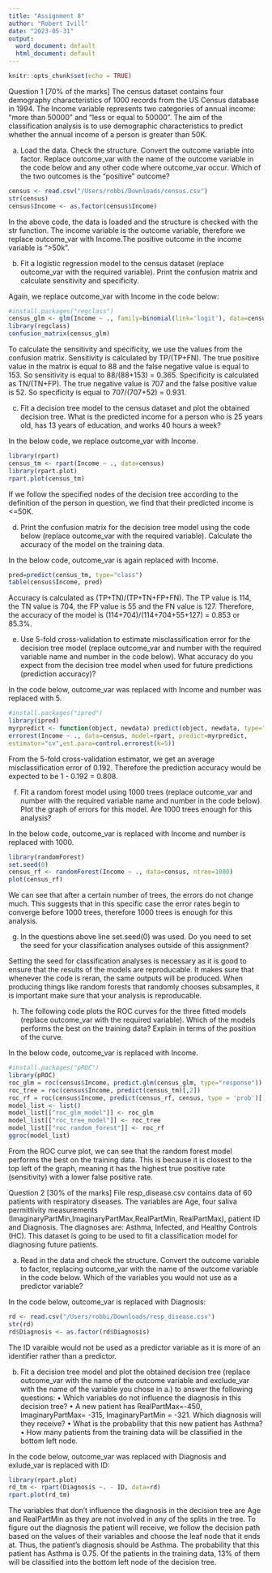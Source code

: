 ```yaml
---
title: "Assignment 8"
author: "Robert Ivill"
date: "2023-05-31"
output:
  word_document: default
  html_document: default
---
```


```r
knitr::opts_chunk$set(echo = TRUE)
```

Question 1 [70% of the marks]
The census dataset contains four demography characteristics of 1000 records from the US Census database in 1994. The Income variable represents two categories of annual income: “more than 50000” and “less or equal to 50000”. The aim of the classification analysis is to use demographic characteristics to predict whether the annual income of a person is greater than 50K.

a. Load the data. Check the structure. Convert the outcome variable into factor. Replace outcome_var with the name of the outcome variable in the code below and any other code where outcome_var occur. Which of the two outcomes is the “positive” outcome?

```r
census <- read.csv("/Users/robbi/Downloads/census.csv")
str(census)
census$Income <- as.factor(census$Income)
```
In the above code, the data is loaded and the structure is checked with the str function. The income variable is the outcome variable, therefore we replace outcome_var with Income.The positive outcome in the income variable is ">50k".

b. Fit a logistic regression model to the census dataset (replace outcome_var with the required variable). Print the confusion matrix and calculate sensitivity and specificity.

Again, we replace outcome_var with Income in the code below:
```r
#install.packages("regclass")
census_glm <- glm(Income ~ ., family=binomial(link='logit'), data=census)
library(regclass)
confusion_matrix(census_glm)
```
To calculate the sensitivity and specificity, we use the values from the confusion matrix. Sensitivity is calculated by TP/(TP+FN). The true positive value in the matrix is equal to 88 and the false negative value is equal to 153. So sensitivity is equal to 88/(88+153) = 0.365. Specificity is calculated as TN/(TN+FP). The true negative value is 707 and the false positive value is 52. So specificity is equal to 707/(707+52) = 0.931.

c. Fit a decision tree model to the census dataset and plot the obtained decision tree. What is the predicted income for a person who is 25 years old, has 13 years of education, and works 40 hours a week?

In the below code, we replace outcome_var with Income.
```r
library(rpart)
census_tm <- rpart(Income ~ ., data=census)
library(rpart.plot)
rpart.plot(census_tm)
```
If we follow the specified nodes of the decision tree according to the definition of the person in question, we find that their predicted income is <=50K. 

d. Print the confusion matrix for the decision tree model using the code below (replace outcome_var with the required variable). Calculate the accuracy of the model on the training data.

In the below code, outcome_var is again replaced with Income.
```r
pred=predict(census_tm, type="class")
table(census$Income, pred)
```
Accuracy is calculated as (TP+TN)/(TP+TN+FP+FN). The TP value is 114, the TN value is 704, the FP value is 55 and the FN value is 127. Therefore, the accuracy of the model is (114+704)/(114+704+55+127) = 0.853 or 85.3%.

e. Use 5-fold cross-validation to estimate misclassification error for the decision tree model (replace outcome_var and number with the required variable name and number in the code below). What accuracy do you expect from the decision tree model when used for future predictions (prediction accuracy)?

In the code below, outcome_var was replaced with Income and number was replaced with 5.
```r
#install.packages("ipred")
library(ipred)
myrpredict <- function(object, newdata) predict(object, newdata, type="class")
errorest(Income ~ ., data=census, model=rpart, predict=myrpredict,
estimator="cv",est.para=control.errorest(k=5))
```
From the 5-fold cross-validation estimator, we get an average misclassification error of 0.192. Therefore the prediction accuracy would be expected to be 1 - 0.192 = 0.808.

f. Fit a random forest model using 1000 trees (replace outcome_var and number with the required variable name and number in the code below). Plot the graph of errors for this model. Are 1000 trees enough for this analysis?

In the below code, outcome_var is replaced with Income and number is replaced with 1000.
```r
library(randomForest)
set.seed(0)
census_rf <- randomForest(Income ~ ., data=census, ntree=1000)
plot(census_rf)
```
We can see that after a certain number of trees, the errors do not change much. This suggests that in this specific case the error rates begin to converge before 1000 trees, therefore 1000 trees is enough for this analysis. 

g. In the questions above line set.seed(0) was used. Do you need to set the seed for your classification analyses outside of this assignment?

Setting the seed for classification analyses is necessary as it is good to ensure that the results of the models are reproducable. It makes sure that whenever the code is reran, the same outputs will be produced. When producing things like random forests that randomly chooses subsamples, it is important make sure that your analysis is reproducable.

h. The following code plots the ROC curves for the three fitted models (replace outcome_var with the required variable). Which of the models performs the best on the training data? Explain in terms of the position of the curve.

In the below code, outcome_var is replaced with Income.
```r
#install.packages("pROC")
library(pROC)
roc_glm = roc(census$Income, predict.glm(census_glm, type="response"))
roc_tree = roc(census$Income, predict(census_tm)[,2])
roc_rf = roc(census$Income, predict(census_rf, census, type = 'prob')[,2])
model_list <- list()
model_list[["roc_glm_model"]] <- roc_glm
model_list[["roc_tree_model"]] <- roc_tree
model_list[["roc_random_forest"]] <- roc_rf
ggroc(model_list)
```
From the ROC curve plot, we can see that the random forest model performs the best on the training data. This is because it is closest to the top left of the graph, meaning it has the highest true positive rate (sensitivity) with a lower false positive rate. 

Question 2 [30% of the marks]
File resp_disease.csv contains data of 60 patients with respiratory diseases. The variables are Age, four saliva permittivity measurements (ImaginaryPartMin,ImaginaryPartMax,RealPartMin, RealPartMax), patient ID and Diagnosis. The diagnoses are: Asthma, Infected, and Healthy Controls (HC). This dataset is going to be used to fit a classification model for diagnosing future patients.

a. Read in the data and check the structure. Convert the outcome variable to factor, replacing outcome_var with the name of the outcome variable in the code below. Which of the variables you would not use as a predictor variable?

In the code below, outcome_var is replaced with Diagnosis:
```r
rd <- read.csv("/Users/robbi/Downloads/resp_disease.csv")
str(rd)
rd$Diagnosis <- as.factor(rd$Diagnosis)
```
The ID varaible would not be used as a predictor variable as it is more of an identifier rather than a predictor.

b. Fit a decision tree model and plot the obtained decision tree (replace outcome_var with the name of the outcome variable and exclude_var with the name of the variable you chose in a.) to answer the following questions:
• Which variables do not influence the diagnosis in this decision tree?
• A new patient has RealPartMax=-450, ImaginaryPartMax= -315, ImaginaryPartMin = -321. Which diagnosis will they receive?
• What is the probability that this new patient has Asthma?
• How many patients from the training data will be classified in the bottom left node.

In the code below, outcome_var was replaced with Diagnosis and exlude_var is replaced with ID:
```r
library(rpart.plot)
rd_tm <- rpart(Diagnosis ~. - ID, data=rd)
rpart.plot(rd_tm)
```
The variables that don't influence the diagnosis in the decision tree are Age and RealPartMin as they are not involved in any of the splits in the tree.
To figure out the diagnosis the patient will receive, we follow the decision path based on the values of their variables and choose the leaf node that it ends at. Thus, the patient's diagnosis should be Asthma.
The probability that this patient has Asthma is 0.75.
Of the patients in the training data, 13% of them will be classified into the bottom left node of the decision tree. 
